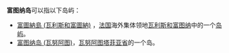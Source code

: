 '''富图纳岛'''可以指以下岛屿：

* [[富圖納島_(瓦利斯和富圖納)|富圖納島 (瓦利斯和富圖納)]] ，[[法国|法国]]海外集体领地[[瓦利斯和富图纳|瓦利斯和富图纳]]中的一个[[岛屿|岛屿]]。
* [[富图纳岛_(瓦努阿图)|富图纳岛 (瓦努阿图)]]，[[瓦努阿图|瓦努阿图]][[塔菲亚省|塔菲亚省]]的一个岛。
{{disambig|Cat=四字地名消歧义}}